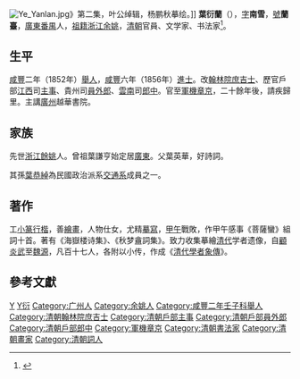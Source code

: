 [[File:Ye_Yanlan.jpg|thumb]]》第二集，叶公绰辑，杨鹏秋摹绘。]]
'''葉衍蘭'''（{{bd|1823年||1898年|catIdx=Y葉}}），[[表字|字]]'''南雪'''，[[號|號]]'''蘭臺'''，[[廣東|廣東]][[番禺区|番禺]]人，[[祖籍|祖籍]][[浙江|浙江]][[余姚|余姚]]，[[清朝|清朝]]官員、文学家、书法家<ref>{{Cite web |url=http://www.gg-art.com/dictionary/dcontent.php?bookid=34&name=%D2%B6&keywords=&bookdetailid=51651 |title=中国古代名人录·叶衍兰 |access-date=2009-07-13 |archive-url=https://web.archive.org/web/20141209002406/http://www.gg-art.com/dictionary/dcontent.php?bookid=34&name=%D2%B6&keywords=&bookdetailid=51651 |archive-date=2014-12-09 |dead-url=yes }}</ref>。

==生平==
[[咸豐|咸豐]]二年（1852年）[[舉人|舉人]]，[[咸豐|咸豐]]六年（1856年）[[進士|進士]]。改[[翰林院庶吉士|翰林院庶吉士]]、歷官戶部[[江西|江西]]司[[主事|主事]]、貴州司[[員外郎|員外郎]]、[[雲南|雲南]]司[[郎中|郎中]]。官至[[军机处|軍機]][[章京|章京]]，二十餘年後，請疾歸里。主講[[廣州|廣州]]越華書院。

== 家族 ==
先世[[浙江|浙江]][[餘姚|餘姚]]人。曾祖葉謙亨始定居[[廣東|廣東]]。父葉英華，好詩詞。

其孫[[葉恭綽|葉恭綽]]為民國政治派系[[交通系|交通系]]成員之一。

==著作==
工[[小篆|小篆]][[行楷|行楷]]，善[[繪畫|繪畫]]，人物仕女，尤精[[摹寫|摹寫]]，[[甲午战争|甲午]]戰敗，作甲午感事《菩薩蠻》組詞十首。著有《海嶽楼诗集》、《秋梦盦詞集》。致力收集摹繪[[清代|清代]]学者遗像，自[[顧炎武|顧炎武]]至[[魏源_(清)|魏源]]，凡百十七人，各附以小传，作成《[[清代學者象傳|清代學者象傳]]》。

==參考文獻==
{{reflist}}

{{咸豐六年丙辰科殿試金榜}}

{{Authority control}}

{{DEFAULTSORT:Ye葉}}
[[Category:叶衍兰家族|Y]]
[[Category:葉姓|Y衍]]
[[Category:广州人|Category:广州人]]
[[Category:余姚人|Category:余姚人]]
[[Category:咸豐二年壬子科舉人|Category:咸豐二年壬子科舉人]]
[[Category:清朝翰林院庶吉士|Category:清朝翰林院庶吉士]]
[[Category:清朝戶部主事|Category:清朝戶部主事]]
[[Category:清朝戶部員外郎|Category:清朝戶部員外郎]]
[[Category:清朝戶部郎中|Category:清朝戶部郎中]]
[[Category:軍機章京|Category:軍機章京]]
[[Category:清朝書法家|Category:清朝書法家]]
[[Category:清朝畫家|Category:清朝畫家]]
[[Category:清朝詞人|Category:清朝詞人]]


{{清朝人物小作品}}